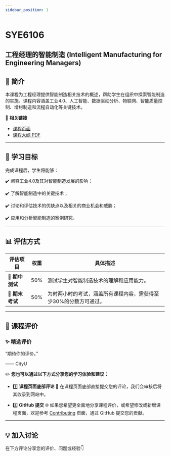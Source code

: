 ```yaml
---
sidebar_position: 1
---
```


# SYE6106
## 工程经理的智能制造 (Intelligent Manufacturing for Engineering Managers)

## **📘 简介**
本课程为工程经理提供智能制造相关技术的概述，帮助学生在组织中探索智能制造的实施。课程内容涵盖工业4.0、人工智能、数据驱动分析、物联网、智能质量控制、增材制造和流程自动化等关键技术。

🔗 **相关链接**
- [课程页面](https://www.cityu.edu.hk/catalogue/pg/202425/course/SYE6106.htm)
- [课程大纲 PDF](https://www.cityu.edu.hk/catalogue/pg/202425/course/SYE6106.pdf)

---

## **🎯 学习目标**

完成课程后，学生将能够：

✔️ 阐释工业4.0及其对智能制造发展的影响；

✔️ 了解智能制造中的关键技术；

✔️ 讨论和评估技术的优缺点以及相关的商业机会和威胁；

✔️ 应用和分析智能制造的案例研究。

---

## **📊 评估方式**

| **评估项目**         | **权重** | **具体描述**                                                                                       |
|---------------------|---------|---------------------------------------------------------------------------------------------------|
| **📂 期中测试**       | 50%      | 测试学生对智能制造技术的理解和应用能力。                                                             |
| **📝 期末考试**       | 50%      | 为时两小时的考试，涵盖所有课程内容，需获得至少30%的分数方可通过。                                          |

---

## **💬 课程评价**

### ✨ **精选评价**
<div className={commentStyles.commentBox}>
    <p className={commentStyles.commentText}>
        “期待你的评价。”
    </p>
    <p className={commentStyles.commentAuthor}>—— CityU</p>
</div>

✏️ **您也可以通过以下方式分享您的学习体验和建议：**

- 1️⃣ **课程页面底部评论**
💬 在课程页面底部直接提交您的评论，我们会审核后将其收录到网站中。

- 2️⃣ **GitHub 提交**
🌐 如果您希望更全面地分享课程评价，或希望修改或新增课程页面，欢迎参考 [Contributing](https://penjc.github.io/cityU-navigator/contributing) 页面，通过 GitHub 提交您的贡献。

---

## **💡 加入讨论**

在下方评论分享您的评价、问题或经验👇
<Utterances />